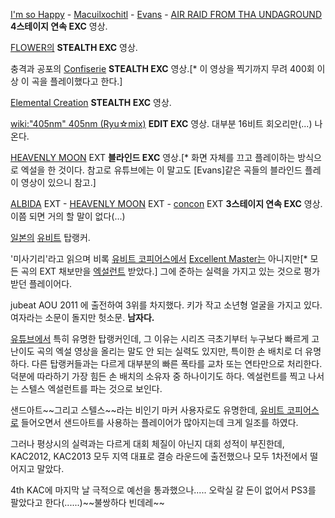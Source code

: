 {{{#!html
<object width="640" height="360"><param name="movie" value="http://www.youtube.com/v/lI0i_qjbquc?version=3&amp;hl=ko_KR&amp;rel=0"></param><param name="allowFullScreen" value="true"></param><param name="allowscriptaccess" value="always"></param><embed src="http://www.youtube.com/v/lI0i_qjbquc?version=3&amp;hl=ko_KR&amp;rel=0" type="application/x-shockwave-flash" width="640" height="360" allowscriptaccess="always" allowfullscreen="true"></embed></object>
}}}

[[I'm so Happy]] - [[Macuilxochitl]] - [[Evans]] - [[AIR RAID FROM THA UNDAGROUND]] '''4스테이지 연속 EXC''' 영상.

{{{#!HTML
<object width="600" height="400"><param name="movie" value="http://www.youtube.com/v/yeh4_4KXyTA?version=3&amp;hl=ko_KR"></param><param name="allowFullScreen" value="true"></param><param name="allowscriptaccess" value="always"></param><embed src="http://www.youtube.com/v/yeh4_4KXyTA?version=3&amp;hl=ko_KR" type="application/x-shockwave-flash" width="600" height="400" allowscriptaccess="always" allowfullscreen="true"></embed></object>}}}
[[FLOWER]]의 '''STEALTH EXC''' 영상. 

{{{#!HTML
<iframe width="560" height="315" src="http://www.youtube.com/embed/xTcKK0TJvR4?list=UU5mXTdLC5hWadzPUwjVfflw" frameborder="0" allowfullscreen></iframe>}}}
충격과 공포의 [[Confiserie]] '''STEALTH EXC''' 영상.[* 이 영상을 찍기까지 무려 400회 이상 이 곡을 플레이했다고 한다.]

{{{#!html
<iframe width="560" height="315" src="http://www.youtube.com/embed/-2QhqW4INzU" frameborder="0" allowfullscreen></iframe>
}}}
[[Elemental Creation]] '''STEALTH EXC''' 영상. 

{{{#!html
<iframe width="560" height="315" src="http://www.youtube.com/embed/Kk_n5wGI4uM" frameborder="0" allowfullscreen></iframe>
}}}
[[wiki:"405nm" 405nm (Ryu☆mix)]] '''EDIT EXC''' 영상. 대부분 16비트 회오리만(...) 나온다.

{{{#!html
<iframe width="640" height="360" src="//www.youtube.com/embed/iffcntAEGa8?list=UU5mXTdLC5hWadzPUwjVfflw" frameborder="0" allowfullscreen></iframe>
}}}
[[HEAVENLY MOON]] EXT '''블라인드 EXC''' 영상.[* 화면 자체를 끄고 플레이하는 방식으로 엑설을 한 것이다. 참고로 유튜브에는 이 말고도 [Evans]같은 곡들의 블라인드 플레이 영상이 있으니 참고.]

{{{#!html
<iframe width="640" height="360" src="//www.youtube.com/embed/4TkFjHBcKvc" frameborder="0" allowfullscreen></iframe>
}}}
[[ALBIDA]] EXT - [[HEAVENLY MOON]] EXT - [[concon]] EXT '''3스테이지 연속 {{{#red STEALTH}}} EXC''' 영상. 이쯤 되면 거의 할 말이 없다(...)

[[일본]]의 [[유비트]] 탑랭커.

'미사기리'라고 읽으며 비록 [[유비트 코피어스]]에서 [[Excellent Master]]는 아니지만[* 모든 곡의 EXT 채보만을 [[엑설런트]] 받았다.] 그에 준하는 실력을 가지고 있는 것으로 평가 받던 플레이어다.

jubeat AOU 2011 에 출전하여 3위를 차지했다. 키가 작고 소년형 얼굴을 가지고 있다. 여자라는 소문이 돌지만 헛소문. '''남자다.'''

[[유튜브]]에서 특히 유명한 탑랭커인데, 그 이유는 시리즈 극초기부터 누구보다 빠르게 고난이도 곡의 엑설 영상을 올리는 말도 안 되는 실력도 있지만, 특이한 손 배치로 더 유명하다. 다른 탑랭커들과는 다르게 대부분의 빠른 폭타를 교차 또는 연타만으로 처리한다. 덕분에 따라하기 가장 힘든 손 배치의 소유자 중 하나이기도 하다. 엑설런트를 찍고 나서는 스텔스 엑설런트를 파는 것으로 보인다.

샌드아트~~그리고 스텔스~~라는 비인기 마커 사용자로도 유명한데, [[유비트 코피어스]]로 들어오면서 샌드아트를 사용하는 플레이어가 많아지는데 크게 일조를 하였다.

그러나 평상시의 실력과는 다르게 대회 체질이 아닌지 대회 성적이 부진한데, KAC2012, KAC2013 모두 지역 대표로 결승 라운드에 출전했으나 모두 1차전에서 떨어지고 말았다.

4th KAC에 마지막 날 극적으로 예선을 통과했으나..... 오락실 갈 돈이 없어서 PS3를 팔았다고 한다(......)~~불쌍하다 빈데레~~
